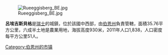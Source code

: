 [[Image:Rueeggisberg_BE.jpg|right]]

'''呂埃吉斯貝格'''是[[瑞士|瑞士]]的城鎮，位於該國中西部，由[[伯恩州|伯恩州]]負責管轄，面積35.76平方公里，六成半土地是農業用地，海拔高度930米，2011年人口1,838，人口密度每平方公里51人。

{{Switzerland-geo-stub}}
[[Category:伯恩州的市镇|Category:伯恩州的市镇]]